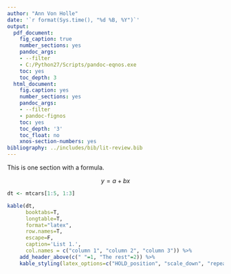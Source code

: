 ```yaml
---
author: "Ann Von Holle"
date: '`r format(Sys.time(), "%d %B, %Y")`'
output:
  pdf_document:
    fig_caption: true
    number_sections: yes
    pandoc_args:
    - --filter
    - C:/Python27/Scripts/pandoc-eqnos.exe
    toc: yes
    toc_depth: 3
  html_document:
    fig.caption: yes
    number_sections: yes
    pandoc_args:
    - --filter
    - pandoc-fignos
    toc: yes
    toc_depth: '3'
    toc_float: no
    xnos-section-numbers: yes
bibliography: ../includes/bib/lit-review.bib
---
```



<!-- NOTE: see following link to do landscape mode and be able ot put citations in there: https://stackoverflow.com/questions/25849814/rstudio-rmarkdown-both-portrait-and-landscape-layout-in-a-single-pdf -->


\section{List 1}

This is one section with a formula.

$$ y = a + bx $$

\singlespace

\section{Very long title for next section that is meant to take up more than one line in the table of contents so you can verify that those lines are single spaced according to guidelines.}

```r

dt <- mtcars[1:5, 1:3]

kable(dt,
      booktabs=T,
      longtable=T,
      format="latex",
      row.names=T,
      escape=F,
      caption='List 1.',
      col.names = c("column 1", "column 2", "column 3")) %>%
    add_header_above(c(" "=1, "The rest"=2)) %>%
    kable_styling(latex_options=c("HOLD_position", "scale_down", "repeat_header"))

```


